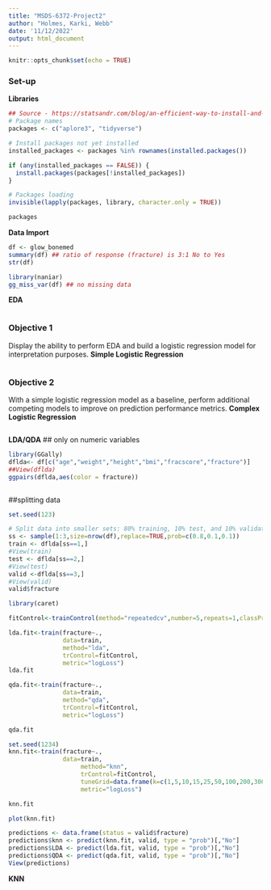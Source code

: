 ```yaml
---
title: "MSDS-6372-Project2"
author: "Holmes, Karki, Webb"
date: '11/12/2022'
output: html_document
---
```


```r
knitr::opts_chunk$set(echo = TRUE)
```

### Set-up
__Libraries__
```r
## Source - https://statsandr.com/blog/an-efficient-way-to-install-and-load-r-packages/
# Package names
packages <- c("aplore3", "tidyverse")

# Install packages not yet installed
installed_packages <- packages %in% rownames(installed.packages())

if (any(installed_packages == FALSE)) {
  install.packages(packages[!installed_packages])
}

# Packages loading
invisible(lapply(packages, library, character.only = TRUE))
```

```r
packages
```
__Data Import__
```r
df <- glow_bonemed
summary(df) ## ratio of response (fracture) is 3:1 No to Yes
str(df)

library(naniar)
gg_miss_var(df) ## no missing data


```

__EDA__
```r
```


### Objective 1
Display the ability to perform EDA and build a logistic regression model for interpretation purposes.
__Simple Logistic Regression__
```r

```

### Objective 2
With a simple logistic regression model as a baseline, perform additional competing models to improve on prediction performance metrics.
__Complex Logistic Regression__
```r

```

__LDA/QDA__ ## only on numeric variables
```r
library(GGally)
dflda<- df[c("age","weight","height","bmi","fracscore","fracture")]
##View(dflda)
ggpairs(dflda,aes(color = fracture))



```

##splitting data
```r
set.seed(123)

# Split data into smaller sets: 80% training, 10% test, and 10% validate
ss <- sample(1:3,size=nrow(df),replace=TRUE,prob=c(0.8,0.1,0.1))
train <- dflda[ss==1,]  
#View(train)
test <- dflda[ss==2,]
#View(test)
valid <-dflda[ss==3,]
#View(valid)
valid$fracture
```



```r
library(caret)

fitControl<-trainControl(method="repeatedcv",number=5,repeats=1,classProbs=TRUE, summaryFunction=mnLogLoss)

lda.fit<-train(fracture~.,
               data=train,
               method="lda",
               trControl=fitControl,
               metric="logLoss")
lda.fit

qda.fit<-train(fracture~.,
               data=train,
               method="qda",
               trControl=fitControl,
               metric="logLoss")

qda.fit

set.seed(1234)
knn.fit<-train(fracture~.,
               data=train,
                    method="knn",
                    trControl=fitControl,
                    tuneGrid=data.frame(k=c(1,5,10,15,25,50,100,200,300,400)),
                    metric="logLoss")

knn.fit

plot(knn.fit)

```


```r
predictions <- data.frame(status = valid$fracture)
predictions$knn <- predict(knn.fit, valid, type = "prob")[,"No"]
predictions$LDA <- predict(lda.fit, valid, type = "prob")[,"No"]
predictions$QDA <- predict(qda.fit, valid, type = "prob")[,"No"]
View(predictions)


```


__KNN__
```r
```







